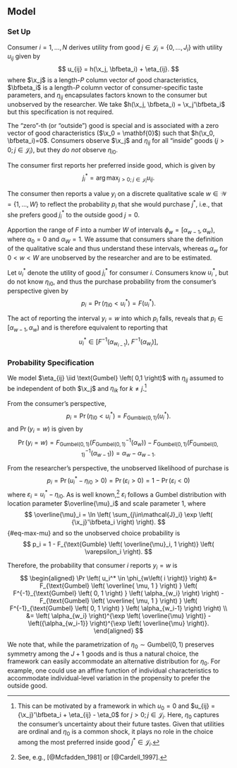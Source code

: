 ## Model {#sec-model}

### Set Up

Consumer $i=1,\ldots,N$ derives utility from good $j \in \mathcal{J}_i =  \lbrace 0,\ldots,J_i \rbrace$ with utility $u_{ij}$ given by
$$
u_{ij} = h(\x_j, \bfbeta_i) + \eta_{ij}.
$$
where $\x_j$ is a length-$P$ column vector of good characteristics, $\bfbeta_i$ is a length-$P$ column vector of consumer-specific taste parameters, and $\eta_{ij}$ encapsulates factors known to the consumer but unobserved by the researcher. We take $h(\x_j, \bfbeta_i) = \x_j'\bfbeta_i$ but this specification is not required.

The "zero"-th (or "outside") good is special and is associated with a zero vector of good characteristics ($\x_0 = \mathbf{0}$) such that $h(\x_0, \bfbeta_i)=0$. Consumers observe $\x_j$ and $\eta_{ij}$ for all "inside" goods ($j>0; j \in \mathcal{J}_i$), but they _do not_ observe $\eta_{i0}$.

The consumer first reports her preferred inside good, which is given by
$$
j^*_i = \arg\max_{j>0; \; j \in \mathcal{J}_i} u_{ij}.
$$

The consumer then reports a value $y_i$ on a discrete qualitative scale $w \in \mathcal{W} = \lbrace 1, \ldots, W \rbrace$ to reflect the probability $p_i$ that she would purchase $j^*$, i.e., that she prefers good $j^*_i$ to the outside good $j=0$. 

Apportion the range of $F$ into a number $W$ of intervals $\phi_w = \left[ \alpha_{w-1}, \alpha_w \right)$, where $\alpha_0 = 0$ and $\alpha_W = 1$. We assume that consumers share the definition of the qualitative scale and thus understand these intervals, whereas $\alpha_w$ for $0<w<W$ are unobserved by the researcher and are to be estimated.

Let $u_i^*$ denote the utility of good $j^*_i$ for consumer $i$. Consumers know $u_i^*$, but do not know $\eta_{i0}$, and thus the purchase probability from the consumer's perspective given by
$$
p_i = \Pr \left( \eta_{i0} < u_i^* \right) = F\left( u_i^* \right).
$$

The act of reporting the interval $y_i=w$ into which $p_i$ falls, reveals that
$p_i \in \left[\alpha_{w-1},\alpha_w\right)$ and is therefore equivalent to reporting that
$$
u_i^* \in \left[
    F^{-1} \left( \alpha_{w_{i-1}} \right), \;
    F^{-1} \left( \alpha_{w_i}     \right)
\right],
$$

### Probability Specification

We model $\eta_{ij} \iid \text{Gumbel} \left( 0,1 \right)$ with $\eta_{ij}$ assumed to be independent of both $\x_j$ and $\eta_{ik}$ for $k \ne j$.[^1] 

[^1]: This can be motivated by a framework in which $u_0 = 0$ and $u_{ij} = {\x_j}'\bfbeta_i + \eta_{ij} - \eta_0$ for $j>0; j \in \mathcal{J}_i$. Here, $\eta_0$ captures the consumer's uncertainty about their future tastes. Given that utilities are ordinal and $\eta_0$ is a common shock, it plays no role in the choice among the most preferred inside good $j^* \in \mathcal{J}_i$.

From the consumer's perspective,
$$
p_i = \Pr \left( \eta_{i0} < u_i^* \right) = F_{\text{Gumble}\left(0,1\right)} \left( u_i^* \right).
$$
and $\Pr(y_i=w)$ is given by
$$
\Pr(y_i=w)
= 
F_{\text{Gumbel}\left(0,1\right)} \left( F^{-1}_{\text{Gumbel}\left(0,1\right)} \left( \alpha_w \right) \right) - 
F_{\text{Gumbel}\left(0,1\right)} \left( F^{-1}_{\text{Gumbel}\left(0,1\right)} \left( \alpha_{w-1} \right) \right)
=
\alpha_w - \alpha_{w-1}.
$$

From the researcher's perspective, the unobserved likelihood of purchase is
$$
p_i = \Pr \left(  u_i^* - \eta_{i0} > 0 \right) = \Pr \left( \varepsilon_i > 0 \right) = 1 - \Pr \left( \varepsilon_i < 0 \right)
$$
where $\varepsilon_i = u_i^* - \eta_{i0}$. As is well known,[^2] $\varepsilon_i$ follows a Gumbel distribution with location parameter $\overline{\mu}_i$ and scale parameter $1$, where
$$
\overline{\mu}_i = \ln \left( \sum_{j\in\mathcal{J}_i} \exp \left( {\x_j}'\bfbeta_i \right) \right).
$$ {#eq-max-mu}
and so the unobserved choice probability is
$$
p_i = 1 - F_{\text{Gumble} \left( \overline{\mu}_i, 1 \right)} \left( \varepsilon_i \right).
$$

[^2]: See, e.g., [@Mcfadden_1981] or [@Cardell_1997].

Therefore, the probability that consumer $i$ reports $y_i=w$ is
$$
\begin{aligned}
    \Pr \left( u_i^* \in \phi_{w\left( i \right)} \right) 
    &= F_{\text{Gumbel} \left( \overline{ \mu, 1 } \right) } \left( F^{-1}_{\text{Gumbel} \left( 0, 1 \right) } \left( \alpha_{w_i} \right) \right) - 
       F_{\text{Gumbel} \left( \overline{ \mu, 1 } \right) } \left( F^{-1}_{\text{Gumbel} \left( 0, 1 \right) } \left( \alpha_{w_i-1} \right) \right) \\
    &= \left( \alpha_{w_i} \right)^{\exp \left( \overline{\mu} \right)} - 
       \left({\alpha_{w_i-1}} \right)^{\exp \left( \overline{\mu} \right)}.
\end{aligned}
$$

We note that, while the parametrization of $\eta_0 \sim \text{Gumbel}\left(0,1\right)$ preserves symmetry among the $J+1$ goods and is thus a natural choice, the framework can easily accommodate an alternative distribution for $\eta_0$. For example, one could use an affine function of individual characteristics to accommodate individual-level variation in the propensity to prefer the outside good.







